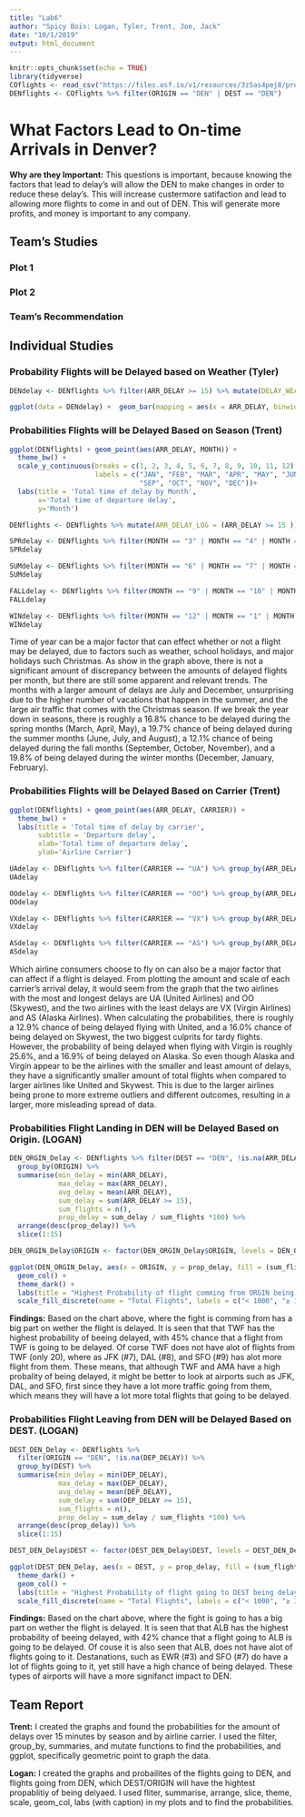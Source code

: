 ```yaml
---
title: "Lab6"
author: "Spicy Bois: Logan, Tyler, Trent, Joe, Jack"
date: "10/1/2019"
output: html_document
---
```


```r
knitr::opts_chunk$set(echo = TRUE)
library(tidyverse)
COflights <- read_csv("https://files.osf.io/v1/resources/3z5as4pej8/providers/osfstorage/5a8ca28f57103100104584db")
DENflights <- COflights %>% filter(ORIGIN == "DEN" | DEST == "DEN")
```

# What Factors Lead to On-time Arrivals in Denver?
**Why are they Important:** This questions is important, because knowing the factors that lead to delay's will allow the DEN to make changes in order to reduce these delay's. This will increase custermore satifaction and lead to allowing more flights to come in and out of DEN. This will generate more profits, and money is important to any company.

## Team's Studies
### Plot 1

### Plot 2

### Team's Recommendation

## Individual Studies
### Probability Flights will be Delayed based on Weather (Tyler)
```r
DENdelay <- DENflights %>% filter(ARR_DELAY >= 15) %>% mutate(DELAY_WEATHER = (WEATHER_DELAY >= 15))

ggplot(data = DENdelay) +  geom_bar(mapping = aes(x = ARR_DELAY, binwidth = 500)) + facet_wrap(.~DELAY_WEATHER) + coord_cartesian(xlim = c(0, 500))

```

### Probabilities Flights will be Delayed Based on Season (Trent)
```r
ggplot(DENflights) + geom_point(aes(ARR_DELAY, MONTH)) +
  theme_bw() +
  scale_y_continuous(breaks = c(1, 2, 3, 4, 5, 6, 7, 8, 9, 10, 11, 12), 
                     labels = c("JAN", "FEB", "MAR", "APR", "MAY", "JUN", "JUL", "AUG",
                                "SEP", "OCT", "NOV", "DEC"))+
  labs(title = 'Total time of delay by Month',
       x='Total time of departure delay',
       y='Month')

DENflights <- DENflights %>% mutate(ARR_DELAY_LOG = (ARR_DELAY >= 15 ))

SPRdelay <- DENflights %>% filter(MONTH == "3" | MONTH == "4" | MONTH == "5") %>% group_by(ARR_DELAY_LOG) %>% summarise(count = n()) %>% mutate(total = sum(count))
SPRdelay

SUMdelay <- DENflights %>% filter(MONTH == "6" | MONTH == "7" | MONTH == "8") %>% group_by(ARR_DELAY_LOG) %>% summarise(count = n()) %>% mutate(total = sum(count))
SUMdelay

FALLdelay <- DENflights %>% filter(MONTH == "9" | MONTH == "10" | MONTH == "11") %>% group_by(ARR_DELAY_LOG) %>% summarise(count = n()) %>% mutate(total = sum(count))
FALLdelay

WINdelay <- DENflights %>% filter(MONTH == "12" | MONTH == "1" | MONTH == "2") %>% group_by(ARR_DELAY_LOG) %>% summarise(count = n()) %>% mutate(total = sum(count))
WINdelay
```
Time of year can be a major factor that can effect whether or not a flight may be delayed, due to factors such as weather, school holidays, and major holidays such Christmas. As show in the graph above, there is not a significant amount of discrepancy between the amounts of delayed flights per month, but there are still some apparent and relevant trends. The months with a larger amount of delays are July and December, unsurprising due to the higher number of vacations that happen in the summer, and the large air traffic that comes with the Christmas season. If we break the year down in seasons, there is roughly a 16.8% chance to be delayed during the spring months (March, April, May), a 19.7% chance of being delayed during the summer months (June, July, and August), a 12.1% chance of being delayed during the fall months (September, October, November), and a 19.8% of being delayed during the winter months (December, January, February).


### Probabilities Flights will be Delayed Based on Carrier (Trent)
```r
ggplot(DENflights) + geom_point(aes(ARR_DELAY, CARRIER)) + 
  theme_bw() +
  labs(title = 'Total time of delay by carrier',
       subtitle = 'Departure delay',
       xlab='Total time of departure delay',
       ylab='Airline Carrier')
```

```r
UAdelay <- DENflights %>% filter(CARRIER == "UA") %>% group_by(ARR_DELAY_LOG) %>% summarise(count = n()) %>% mutate(total = sum(count))
UAdelay

OOdelay <- DENflights %>% filter(CARRIER == "OO") %>% group_by(ARR_DELAY_LOG) %>% summarise(count = n()) %>% mutate(total = sum(count))
OOdelay

VXdelay <- DENflights %>% filter(CARRIER == "VX") %>% group_by(ARR_DELAY_LOG) %>% summarise(count = n()) %>% mutate(total = sum(count))
VXdelay

ASdelay <- DENflights %>% filter(CARRIER == "AS") %>% group_by(ARR_DELAY_LOG) %>% summarise(count = n()) %>% mutate(total = sum(count))
ASdelay
```

Which airline consumers choose to fly on can also be a major factor that can affect if a flight is delayed. From plotting the amount and scale of each carrier's arrival delay, it would seem from the graph that the two airlines with the most and longest delays are UA (United Airlines) and OO (Skywest), and the two airlines with the least delays are VX (Virgin Airlines) and AS (Alaska Airlines). When calculating the probabilities, there is roughly a 12.9% chance of being delayed flying with United, and a 16.0% chance of being delayed on Skywest, the two biggest culprits for tardy flights. However, the probability of being delayed when flying with Virgin is roughly 25.6%, and a 16.9% of being delayed on Alaska. So even though Alaska and Virgin appear to be the airlines with the smaller and least amount of delays, they have a significantly smaller amount of total flights when compared to larger airlines like United and Skywest. This is due to the larger airlines being prone to more extreme outliers and different outcomes, resulting in a larger, more misleading spread of data.

### Probabilities Flight Landing in DEN will be Delayed Based on Origin. (LOGAN)
```r
DEN_ORGIN_Delay <- DENflights %>% filter(DEST == "DEN", !is.na(ARR_DELAY)) %>%
  group_by(ORIGIN) %>% 
  summarise(min_delay = min(ARR_DELAY), 
            max_delay = max(ARR_DELAY), 
            avg_delay = mean(ARR_DELAY), 
            sum_delay = sum(ARR_DELAY >= 15), 
            sum_flights = n(), 
            prop_delay = sum_delay / sum_flights *100) %>% 
  arrange(desc(prop_delay)) %>%
  slice(1:15)

DEN_ORGIN_Delay$ORIGIN <- factor(DEN_ORGIN_Delay$ORIGIN, levels = DEN_ORGIN_Delay$ORIGIN[order(DEN_ORGIN_Delay$prop_delay)])

ggplot(DEN_ORGIN_Delay, aes(x = ORIGIN, y = prop_delay, fill = (sum_flights >= 1000))) +
  geom_col() +
  theme_dark() +
  labs(title = "Highest Probability of flight comming from ORGIN being delayed.", x = "Origin", y = "Probability of Being Delayed", caption = "Only Showing the top 15 Orgins") +
  scale_fill_discrete(name = "Total Flights", labels = c("< 1000", "≥ 1000"))
```

**Findings:** Based on the chart above, where the fight is comming from has a big part on wether the flight is delayed. It is seen that that TWF has the highest probability of beeing delayed, with 45% chance that a flight from TWF is going to be delayed. Of corse TWF does not have alot of flights from TWF (only 20), where as JFK (#7), DAL (#8), and SFO (#9) has alot more flight from them. These means, that although TWF and AMA have a high probality of being delayed, it might be better to look at airports such as JFK, DAL, and SFO, first since they have a lot more traffic going from them, which means they will have a lot more total flights that going to be delayed.

### Probabilities Flight Leaving from DEN will be Delayed Based on DEST. (LOGAN)
```r
DEST_DEN_Delay <- DENflights %>% 
  filter(ORIGIN == "DEN", !is.na(DEP_DELAY)) %>%
  group_by(DEST) %>% 
  summarise(min_delay = min(DEP_DELAY), 
            max_delay = max(DEP_DELAY), 
            avg_delay = mean(DEP_DELAY), 
            sum_delay = sum(DEP_DELAY >= 15), 
            sum_flights = n(), 
            prop_delay = sum_delay / sum_flights *100) %>% 
  arrange(desc(prop_delay)) %>%
  slice(1:15)

DEST_DEN_Delay$DEST <- factor(DEST_DEN_Delay$DEST, levels = DEST_DEN_Delay$DEST[order(DEST_DEN_Delay$prop_delay)])

ggplot(DEST_DEN_Delay, aes(x = DEST, y = prop_delay, fill = (sum_flights >= 1000))) + 
  theme_dark() +
  geom_col() +
  labs(title = "Highest Probability of flight going to DEST being delayed.", x = "Destanation", y = "Probability of Being Delayed", caption = "Only showing the top 15 DEST") +
  scale_fill_discrete(name = "Total Flights", labels = c("< 1000", "≥ 1000"))
```

**Findings:** Based on the chart above, where the fight is going to has a big part on wether the flight is delayed. It is seen that that ALB has the highest probability of beeing delayed, with 42% chance that a flight going to ALB is going to be delayed. Of couse it is also seen that ALB, does not have alot of flights going to it. Destanations, such as EWR (#3) and SFO (#7) do have a lot of flights going to it, yet still have a high chance of being delayed. These types of airports will have a more signifanct impact to DEN.

## Team Report
**Trent:** I created the graphs and found the probabilities for the amount of delays over 15 minutes by season and by airline carrier. I used the filter, group_by, summaries, and mutate functions to find the probabilities, and ggplot, specifically geometric point to graph the data. 

**Logan:** I created the graphs and probailites of the flights going to DEN, and flights going from DEN, which DEST/ORIGIN will have the hightest propablitiy of being delyaed. I used fliter, summarise, arrange, slice, theme, scale, geom_col, labs (with caption) in my plots and to find the probabilities. 
